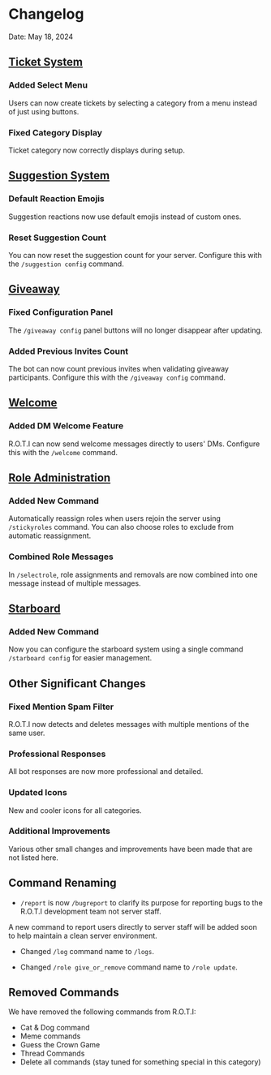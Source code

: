 
# Changelog

Date: May 18, 2024

## [Ticket System](/server-management/ticket-system)

<Steps>

### Added Select Menu

Users can now create tickets by selecting a category from a menu instead of just using buttons.

### Fixed Category Display

Ticket category now correctly displays during setup.

</Steps>

## [Suggestion System](/server-management/suggestion)

<Steps>

### Default Reaction Emojis

Suggestion reactions now use default emojis instead of custom ones.

### Reset Suggestion Count

You can now reset the suggestion count for your server. Configure this with the `/suggestion config` command.

</Steps>

## [Giveaway](/fun-utilities/giveaway)

<Steps>

### Fixed Configuration Panel

The `/giveaway config` panel buttons will no longer disappear after updating.

### Added Previous Invites Count

The bot can now count previous invites when validating giveaway participants. Configure this with the `/giveaway config` command.

</Steps>

## [Welcome](/basic-configuration/welcome)

<Steps>

### Added DM Welcome Feature

R.O.T.I can now send welcome messages directly to users' DMs. Configure this with the `/welcome` command.

</Steps>

## [Role Administration](/user-management/role-administration)

<Steps>

### Added New Command

Automatically reassign roles when users rejoin the server using `/stickyroles` command. You can also choose roles to exclude from automatic reassignment.

### Combined Role Messages

In `/selectrole`, role assignments and removals are now combined into one message instead of multiple messages.

</Steps>

## [Starboard](/basic-configuration/starboard)

<Steps>

### Added New Command

Now you can configure the starboard system using a single command `/starboard config` for easier management.

</Steps>

## Other Significant Changes

<Steps>

### Fixed Mention Spam Filter

R.O.T.I now detects and deletes messages with multiple mentions of the same user.

### Professional Responses

All bot responses are now more professional and detailed.

### Updated Icons

New and cooler icons for all categories.

### Additional Improvements

Various other small changes and improvements have been made that are not listed here.

</Steps>

## <span className="txg">Command Renaming</span>

- `/report` is now `/bugreport` to clarify its purpose for reporting bugs to the R.O.T.I development team not server staff.

<Callout type="info">
A new command to report users directly to server staff will be added soon to help maintain a clean server environment.
</Callout>

- Changed `/log` command name to `/logs`.

- Changed `/role give_or_remove` command name to `/role update`.

## <span className="txr">Removed Commands</span>

We have removed the following commands from R.O.T.I:

- Cat & Dog command
- Meme commands
- Guess the Crown Game
- Thread Commands
- Delete all commands (stay tuned for something special in this category)
